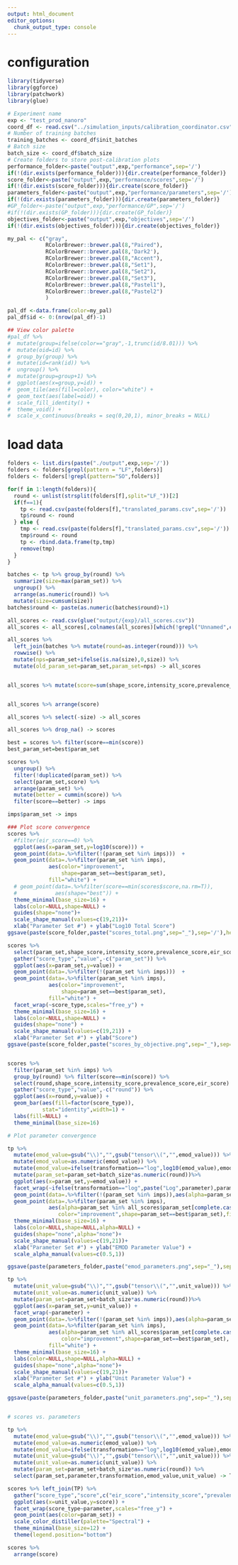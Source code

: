 ```yaml
---
output: html_document
editor_options: 
  chunk_output_type: console
---
```


# configuration

```r
library(tidyverse)
library(ggforce)
library(patchwork)
library(glue)

# Experiment name
exp <- "test_prod_nanoro"
coord_df <- read.csv("../simulation_inputs/calibration_coordinator.csv")
# Number of training batches
training_batches <- coord_df$init_batches
# Batch size
batch_size <- coord_df$batch_size
# Create folders to store post-calibration plots
performance_folder<-paste("output",exp,"performance",sep='/')
if(!(dir.exists(performance_folder))){dir.create(performance_folder)}
score_folder<-paste("output",exp,"performance/scores",sep='/')
if(!(dir.exists(score_folder))){dir.create(score_folder)}
parameters_folder<-paste("output",exp,"performance/parameters",sep='/')
if(!(dir.exists(parameters_folder))){dir.create(parameters_folder)}
#GP_folder<-paste("output",exp,"performance/GP",sep='/')
#if(!(dir.exists(GP_folder))){dir.create(GP_folder)}
objectives_folder<-paste("output",exp,"objectives",sep='/')
if(!(dir.exists(objectives_folder))){dir.create(objectives_folder)}

my_pal <- c("gray",
            RColorBrewer::brewer.pal(8,"Paired"),
            RColorBrewer::brewer.pal(8,'Dark2'),
            RColorBrewer::brewer.pal(8,"Accent"),
            RColorBrewer::brewer.pal(8,"Set1"),
            RColorBrewer::brewer.pal(8,"Set2"),
            RColorBrewer::brewer.pal(8,"Set3"),
            RColorBrewer::brewer.pal(8,"Pastel1"),
            RColorBrewer::brewer.pal(8,"Pastel2")
            )

pal_df <-data.frame(color=my_pal)
pal_df$id <- 0:(nrow(pal_df)-1)

## View color palette
#pal_df %>%
#  mutate(group=ifelse(color=="gray",-1,trunc(id/8.01))) %>%
#  mutate(oid=id) %>%
#  group_by(group) %>%
#  mutate(id=rank(id)) %>%
#  ungroup() %>%
#  mutate(group=group+1) %>%
#  ggplot(aes(x=group,y=id)) +
#  geom_tile(aes(fill=color), color="white") +
#  geom_text(aes(label=oid)) +
#  scale_fill_identity() +
#  theme_void() +
#  scale_x_continuous(breaks = seq(0,20,1), minor_breaks = NULL)
```

# load data
```r

folders <- list.dirs(paste("./output",exp,sep='/'))
folders <- folders[grepl(pattern = "LF",folders)]
folders <- folders[!grepl(pattern="SO",folders)]

for(f in 1:length(folders)){
  round <- unlist(strsplit(folders[f],split="LF_"))[2]
  if(f==1){
    tp <- read.csv(paste(folders[f],"translated_params.csv",sep='/'))
    tp$round <- round
  } else {
    tmp <- read.csv(paste(folders[f],"translated_params.csv",sep='/'))
    tmp$round <- round
    tp <- rbind.data.frame(tp,tmp)
    remove(tmp)
  }
}

batches <- tp %>% group_by(round) %>%
  summarize(size=max(param_set)) %>%
  ungroup() %>%
  arrange(as.numeric(round)) %>%
  mutate(size=cumsum(size))
batches$round <- paste(as.numeric(batches$round)+1)

all_scores <- read.csv(glue("output/{exp}/all_scores.csv"))
all_scores <- all_scores[,colnames(all_scores)[which(!grepl("Unnamed",colnames(all_scores)))]]

all_scores %>% 
  left_join(batches %>% mutate(round=as.integer(round))) %>%
  rowwise() %>%
  mutate(nps=param_set+ifelse(is.na(size),0,size)) %>%
  mutate(old_param_set=param_set,param_set=nps) -> all_scores


all_scores %>% mutate(score=sum(shape_score,intensity_score,prevalence_score,eir_score)) -> all_scores


all_scores %>% arrange(score)

all_scores %>% select(-size) -> all_scores

all_scores %>% drop_na() -> scores

best = scores %>% filter(score==min(score))
best_param_set=best$param_set

scores %>% 
  ungroup() %>%
  filter(!duplicated(param_set)) %>%
  select(param_set,score) %>%
  arrange(param_set) %>%
  mutate(better = cummin(score)) %>%
  filter(score==better) -> imps

imps$param_set -> imps

```


```r
### Plot score convergence
scores %>%
  #filter(eir_score==0) %>%
  ggplot(aes(x=param_set,y=log10(score))) +
  geom_point(data=.%>%filter(!(param_set %in% imps)))  +
  geom_point(data=.%>%filter(param_set %in% imps),
             aes(color="improvement",
                 shape=param_set==best$param_set),
             fill="white") +
  # geom_point(data=.%>%filter(score==min(scores$score,na.rm=T)),
  #            aes(shape="best")) +
  theme_minimal(base_size=16) +
  labs(color=NULL,shape=NULL) +
  guides(shape="none")+
  scale_shape_manual(values=c(19,21))+
  xlab("Parameter Set #") + ylab("Log10 Total Score")
ggsave(paste(score_folder,paste("scores_total.png",sep="_"),sep='/'),height = 8,width=8)

scores %>%
  select(param_set,shape_score,intensity_score,prevalence_score,eir_score) %>%
  gather("score_type","value",-c("param_set")) %>%
  ggplot(aes(x=param_set,y=value)) +
  geom_point(data=.%>%filter(!(param_set %in% imps)))  +
  geom_point(data=.%>%filter(param_set %in% imps),
             aes(color="improvement",
                 shape=param_set==best$param_set),
             fill="white") +
  facet_wrap(~score_type,scales="free_y") +
  theme_minimal(base_size=16) +
  labs(color=NULL,shape=NULL) +
  guides(shape="none") +
  scale_shape_manual(values=c(19,21)) +
  xlab("Parameter Set #") + ylab("Score")
ggsave(paste(score_folder,paste("scores_by_objective.png",sep="_"),sep='/'),height = 8,width=8)


scores %>%
  filter(param_set %in% imps) %>%
  group_by(round) %>% filter(score==min(score)) %>%
  select(round,shape_score,intensity_score,prevalence_score,eir_score) %>%
  gather("score_type","value",-c("round")) %>%
  ggplot(aes(x=round,y=value)) +
  geom_bar(aes(fill=factor(score_type)),
           stat="identity",width=1) +
  labs(fill=NULL) +
  theme_minimal(base_size=16)

# Plot parameter convergence

tp %>%
  mutate(emod_value=gsub("\\)","",gsub("tensor\\(","",emod_value))) %>%
  mutate(emod_value=as.numeric(emod_value)) %>%
  mutate(emod_value=ifelse(transformation=="log",log10(emod_value),emod_value)) %>%
  mutate(param_set=param_set+batch_size*as.numeric(round))%>%
  ggplot(aes(x=param_set,y=emod_value)) +
  facet_wrap(~ifelse(transformation=="log",paste("Log",parameter),parameter))  +
  geom_point(data=.%>%filter(!(param_set %in% imps)),aes(alpha=param_set %in% all_scores$param_set[complete.cases(all_scores)])) +
  geom_point(data=.%>%filter(param_set %in% imps),
             aes(alpha=param_set %in% all_scores$param_set[complete.cases(all_scores)],
                color="improvement",shape=param_set==best$param_set),fill="white") +
  theme_minimal(base_size=16) +
  labs(color=NULL,shape=NULL,alpha=NULL) +
  guides(shape="none",alpha="none")+
  scale_shape_manual(values=c(19,21))+
  xlab("Parameter Set #") + ylab("EMOD Parameter Value") +
  scale_alpha_manual(values=c(0.5,1))

ggsave(paste(parameters_folder,paste("emod_parameters.png",sep="_"),sep='/'),height = 8,width=8)

tp %>%
  mutate(unit_value=gsub("\\)","",gsub("tensor\\(","",unit_value))) %>%
  mutate(unit_value=as.numeric(unit_value)) %>%
  mutate(param_set=param_set+batch_size*as.numeric(round))%>%
  ggplot(aes(x=param_set,y=unit_value)) +
  facet_wrap(~parameter) +
  geom_point(data=.%>%filter(!(param_set %in% imps)),aes(alpha=param_set %in% all_scores$param_set[complete.cases(all_scores)])) +
  geom_point(data=.%>%filter(param_set %in% imps),
             aes(alpha=param_set %in% all_scores$param_set[complete.cases(all_scores)],
                 color="improvement",shape=param_set==best$param_set),
             fill="white") +
  theme_minimal(base_size=16) +
  labs(color=NULL,shape=NULL,alpha=NULL) +
  guides(shape="none",alpha="none")+
  scale_shape_manual(values=c(19,21))+
  xlab("Parameter Set #") + ylab("Unit Parameter Value") +
  scale_alpha_manual(values=c(0.5,1))

ggsave(paste(parameters_folder,paste("unit_parameters.png",sep="_"),sep='/'),height = 8,width=8)


# scores vs. parameters

tp %>%
  mutate(emod_value=gsub("\\)","",gsub("tensor\\(","",emod_value))) %>%
  mutate(emod_value=as.numeric(emod_value)) %>%
  mutate(emod_value=ifelse(transformation=="log",log10(emod_value),emod_value)) %>%
  mutate(unit_value=gsub("\\)","",gsub("tensor\\(","",unit_value))) %>%
  mutate(unit_value=as.numeric(unit_value)) %>%
  mutate(param_set=param_set+batch_size*as.numeric(round)) %>%
  select(param_set,parameter,transformation,emod_value,unit_value) -> TP

scores %>% left_join(TP) %>% 
  gather("score_type","score",c("eir_score","intensity_score","prevalence_score","shape_score")) %>%
  ggplot(aes(x=unit_value,y=score)) +
  facet_wrap(score_type~parameter,scales="free_y") +
  geom_point(aes(color=param_set)) +
  scale_color_distiller(palette="Spectral") +
  theme_minimal(base_size=12) +
  theme(legend.position="bottom")

scores %>% 
  arrange(score)

```

